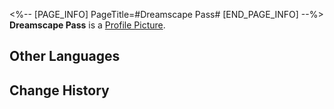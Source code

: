 <%-- [PAGE_INFO]
PageTitle=#Dreamscape Pass#
[END_PAGE_INFO] --%>
{{Item Infobox
|id          = 222000
|image       = Item Dreamscape Pass.png
|type        = Mission Item
|invCategory = Missions
|rarity      = 4
|effect      = The Dreamscape Scrapbook received by every guests staying at The Reverie.
|description = Once the check-in at the front desk is completed, this program will automatically appear on the guest's communication device. No one knows whether this is an infringement of personal privacy, and no one has ever asked. Luckily it's safe enough and interesting enough.
}}
{{Description|''"Two million and three hundred thousand five-star reviews... The Family guarantees that there are no fake reviews!"''}}
'''Dreamscape Pass''' is a [[Profile Picture]].

==Other Languages==
{{Other Languages
|en   = Dreamscape Pass
|zhs  = 梦境护照
|zht  = 夢境護照
|ja   = 夢境パスポート
|ko   = 꿈세계 여권
|es   = Pase del paisaje onírico
|fr   = Pass onirique
|ru   = Пропуск в Мир грёз
|th   = พาสปอร์ตแดนฝัน
|vi   = Hộ Chiếu Cõi Mộng
|de   = Traumpass
|id   = Paspor Dunia Mimpi
|pt   = Passe do Mundonírico
}}

==Change History==
{{Change History|2.0}}